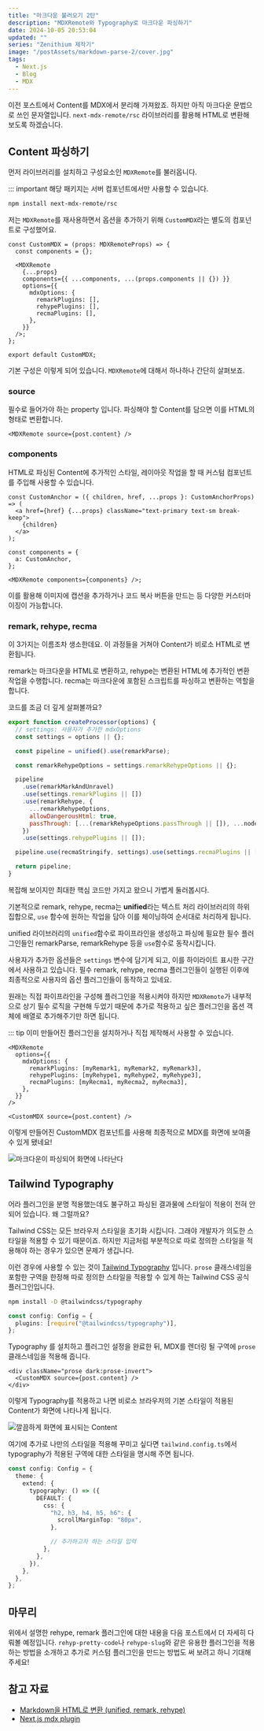 ```yaml
---
title: "마크다운 불러오기 2탄"
description: "MDXRemote와 Typography로 마크다운 파싱하기"
date: 2024-10-05 20:53:04
updated: ""
series: "Zenithium 제작기"
image: "/postAssets/markdown-parse-2/cover.jpg"
tags:
  - Next.js
  - Blog
  - MDX
---
```


이전 포스트에서 Content를 MDX에서 분리해 가져왔죠. 하지만 아직 마크다운 문법으로 쓰인 문자열입니다. `next-mdx-remote/rsc` 라이브러리를 활용해 HTML로 변환해 보도록 하겠습니다.

## Content 파싱하기

먼저 라이브러리를 설치하고 구성요소인 `MDXRemote`를 불러옵니다.

::: important 해당 패키지는 서버 컴포넌트에서만 사용할 수 있습니다.

```bash
npm install next-mdx-remote/rsc
```

저는 `MDXRemote`를 재사용하면서 옵션을 추가하기 위해 `CustomMDX`라는 별도의 컴포넌트로 구성했어요.

```tsx title="CustomMDX.tsx"
const CustomMDX = (props: MDXRemoteProps) => {
  const components = {};

  <MDXRemote
    {...props}
    components={{ ...components, ...(props.components || {}) }}
    options={{
      mdxOptions: {
        remarkPlugins: [],
        rehypePlugins: [],
        recmaPlugins: [],
      },
    }}
  />;
};

export default CustomMDX;
```

기본 구성은 이렇게 되어 있습니다. `MDXRemote`에 대해서 하나하나 간단히 살펴보죠.

### source

필수로 들어가야 하는 property 입니다. 파싱해야 할 Content를 담으면 이를 HTML의 형태로 변환합니다.

```tsx
<MDXRemote source={post.content} />
```

### components

HTML로 파싱된 Content에 추가적인 스타일, 레이아웃 작업을 할 때 커스텀 컴포넌트를 주입해 사용할 수 있습니다.

```tsx caption="a 태그를 꾸미는 코드"
const CustomAnchor = ({ children, href, ...props }: CustomAnchorProps) => (
  <a href={href} {...props} className="text-primary text-sm break-keep">
    {children}
  </a>
);

const components = {
  a: CustomAnchor,
};

<MDXRemote components={components} />;
```

이를 활용해 이미지에 캡션을 추가하거나 코드 복사 버튼을 만드는 등 다양한 커스터마이징이 가능합니다.

### remark, rehype, recma

이 3가지는 이름조차 생소한데요. 이 과정들을 거쳐야 Content가 비로소 HTML로 변환됩니다.

remark는 마크다운을 HTML로 변환하고, rehype는 변환된 HTML에 추가적인 변환 작업을 수행합니다. recma는 마크다운에 포함된 스크립트를 파싱하고 변환하는 역할을 합니다.

코드를 조금 더 깊게 살펴볼까요?

```js {11,17,19} caption="MDXRemote 내부의 remark, rehype, recma plugins 처리 로직"
export function createProcessor(options) {
  // settings: 사용자가 추가한 mdxOptions
  const settings = options || {};

  const pipeline = unified().use(remarkParse);

  const remarkRehypeOptions = settings.remarkRehypeOptions || {};

  pipeline
    .use(remarkMarkAndUnravel)
    .use(settings.remarkPlugins || [])
    .use(remarkRehype, {
      ...remarkRehypeOptions,
      allowDangerousHtml: true,
      passThrough: [...(remarkRehypeOptions.passThrough || []), ...nodeTypes],
    })
    .use(settings.rehypePlugins || []);

  pipeline.use(recmaStringify, settings).use(settings.recmaPlugins || []);

  return pipeline;
}
```

복잡해 보이지만 최대한 핵심 코드만 가지고 왔으니 가볍게 둘러봅시다.

기본적으로 remark, rehype, recma는 **unified**라는 텍스트 처리 라이브러리의 하위 집합으로, `use` 함수에 원하는 작업을 담아 이를 체이닝하여 순서대로 처리하게 됩니다.

unified 라이브러리의 `unified`함수로 파이프라인을 생성하고 파싱에 필요한 필수 플러그인들인 remarkParse, remarkRehype 등을 `use`함수로 동작시킵니다.

사용자가 추가한 옵션들은 `settings` 변수에 담기게 되고, 이를 하이라이트 표시한 구간에서 사용하고 있습니다. 필수 remark, rehype, recma 플러그인들이 실행된 이후에 최종적으로 사용자의 옵션 플러그인들이 동작하고 있네요.

원래는 직접 파이프라인을 구성해 플러그인을 적용시켜야 하지만 `MDXRemote`가 내부적으로 상기 필수 로직을 구현해 두었기 때문에 추가로 적용하고 싶은 플러그인을 옵션 객체에 배열로 추가해주기만 하면 됩니다.

::: tip 이미 만들어진 플러그인을 설치하거나 직접 제작해서 사용할 수 있습니다.

```tsx caption="플러그인 적용"
<MDXRemote
  options={{
    mdxOptions: {
      remarkPlugins: [myRemark1, myRemark2, myRemark3],
      rehypePlugins: [myRehype1, myRehype2, myRehype3],
      recmaPlugins: [myRecma1, myRecma2, myRecma3],
    },
  }}
/>
```

```tsx title="/blog/[slug]/page.tsx"
<CustomMDX source={post.content} />
```

이렇게 만들어진 CustomMDX 컴포넌트를 사용해 최종적으로 MDX를 화면에 보여줄 수 있게 됐네요!

![마크다운이 파싱되어 화면에 나타난다](/postAssets/markdown-parse-2/MDX-파싱-결과.png)

## Tailwind Typography

어라 플러그인을 분명 적용했는데도 불구하고 파싱된 결과물에 스타일이 적용이 전혀 안되어 있습니다. 왜 그럴까요?

Tailwind CSS는 모든 브라우저 스타일을 초기화 시킵니다. 그래야 개발자가 의도한 스타일을 적용할 수 있기 때문이죠. 하지만 지금처럼 부분적으로 따로 정의한 스타일을 적용해야 하는 경우가 있으면 문제가 생깁니다.

이런 경우에 사용할 수 있는 것이 [Tailwind Typography](https://tailwindcss.com/blog/tailwindcss-typography) 입니다. `prose` 클래스네임을 포함한 구역을 한정해 따로 정의한 스타일을 적용할 수 있게 하는 Tailwind CSS 공식 플러그인입니다.

```bash
npm install -D @tailwindcss/typography
```

```ts title="tailwind.config.ts"
const config: Config = {
  plugins: [require("@tailwindcss/typography")],
};
```

Typography 를 설치하고 플러그인 설정을 완료한 뒤, MDX를 렌더링 될 구역에 `prose` 클래스네임을 적용해 줍니다.

```tsx caption="dark 테마에 대한 prose도 적용해야 한다."
<div className="prose dark:prose-invert">
  <CustomMDX source={post.content} />
</div>
```

이렇게 Typography를 적용하고 나면 비로소 브라우저의 기본 스타일이 적용된 Content가 화면에 나타나게 됩니다.

![깔끔하게 화면에 표시되는 Content](/postAssets/markdown-parse-2/Typography-적용.png)

여기에 추가로 나만의 스타일을 적용해 꾸미고 싶다면 `tailwind.config.ts`에서 typography가 적용된 구역에 대한 스타일을 명시해 주면 됩니다.

```ts title="tailwind.config.ts"
const config: Config = {
  theme: {
    extend: {
      typography: () => ({
        DEFAULT: {
          css: {
            "h2, h3, h4, h5, h6": {
              scrollMarginTop: "80px",
            },

            // 추가하고자 하는 스타일 입력
          },
        },
      }),
    },
  },
};
```

## 마무리

위에서 설명한 rehype, remark 플러그인에 대한 내용을 다음 포스트에서 더 자세히 다뤄볼 예정입니다. `rehyp-pretty-code`나 `rehype-slug`와 같은 유용한 플러그인을 적용하는 방법을 소개하고 추가로 커스텀 플러그인을 만드는 방법도 써 보려고 하니 기대해주세요!

## 참고 자료

- [Markdown을 HTML로 변환 (unified, remark, rehype)](https://www.daleseo.com/unified-remark-rehype/)
- [Next.js mdx plugin](https://bepyan.github.io/blog/nextjs-blog/3-mdx-plugin)
